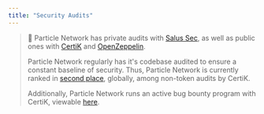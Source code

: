 ```yaml
---
title: "Security Audits"
---
```


> 🏅 Particle Network has private audits with [Salus Sec](https://salusec.io/), as well as public ones with [CertiK](https://skynet.certik.com/projects/particle-network) and [OpenZeppelin](https://blog.openzeppelin.com/particle-network-btc-smart-account-audit).
> 
> Particle Network regularly has it's codebase audited to ensure a constant baseline of security. Thus, Particle Network is currently ranked in [second place](https://skynet.certik.com/leaderboards/non-token), globally, among non-token audits by CertiK.
> 
> Additionally, Particle Network runs an active bug bounty program with CertiK, viewable [here](https://skynet.certik.com/projects/particle-network).